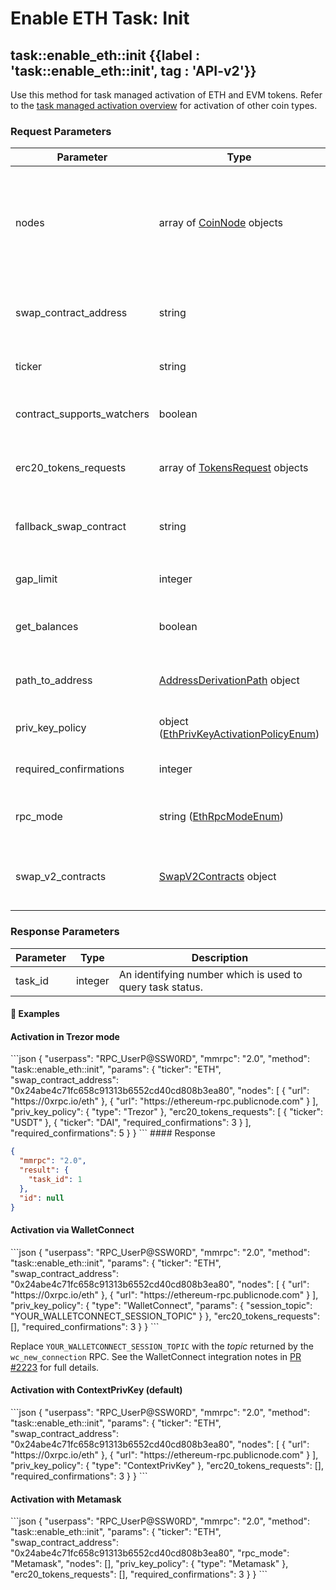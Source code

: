 
# Enable ETH Task: Init

## task::enable\_eth::init {{label : 'task::enable_eth::init', tag : 'API-v2'}}

Use this method for task managed activation of ETH and EVM tokens. Refer to the [task managed activation overview](/komodo-defi-framework/api/v20/coin_activation/task_managed/) for activation of other coin types.

### Request Parameters

| Parameter | Type | Required | Default | Description |
| --- | --- | :---: | :---: | --- |
| nodes | array of [CoinNode](/komodo-defi-framework/api/common_structures/activation/#coin-node) objects | ✓ | - | One or more RPC nodes used to communicate with the Ethereum network. Each object must include a `url` (string) and may include `komodo_proxy` (boolean). |
| swap_contract_address | string | ✓ | - | Address of the Komodo atomic-swap smart-contract deployed on the target chain. |
| ticker | string | ✓ | - | Ticker of the ETH-based platform coin you want to enable. |
| contract_supports_watchers | boolean | ✗ | `false` | Set to `true` if the deployed swap contract supports watcher extensions. |
| erc20_tokens_requests | array of [TokensRequest](/komodo-defi-framework/api/common_structures/activation/#tokens-request) objects | ✗ | - | Token activation requests to execute along with the platform coin. |
| fallback_swap_contract | string | ✗ | - | Optional fallback contract address used when the primary `swap_contract_address` fails. |
| gap_limit | integer | ✗ | `20` | HD-wallet gap-limit to use when scanning for used addresses. |
| get_balances | boolean | ✗ | `true` | When `false`, balances are not queried after activation, making the call return faster. |
| path_to_address | [AddressDerivationPath](/komodo-defi-framework/api/common_structures/activation/#address-derivation-path) object | ✗ | - | Explicit HD path of the address to use for swaps. Applies only to HD wallets. |
| priv_key_policy | object ([EthPrivKeyActivationPolicyEnum](/komodo-defi-framework/api/common_structures/enums/#eth-priv-key-activation-policy-enum)) | ✗ | `{ "type": "ContextPrivKey" }` | Determines where the private key comes from. |
| required_confirmations | integer | ✗ | `3` | Number of block confirmations to wait for critical swap steps. |
| rpc_mode | string ([EthRpcModeEnum](/komodo-defi-framework/api/common_structures/enums/#eth-rpc-mode-enum)) | ✗ | `"Default"` | Set to `"Metamask"` when activating through MetaMask (web only). |
| swap_v2_contracts | [SwapV2Contracts](/komodo-defi-framework/api/common_structures/activation/#swap-v2-contracts) object | ✗ | - | Advanced: addresses of maker-, taker- and NFT-swap V2 contracts, if they differ from the defaults. |

### Response Parameters

| Parameter | Type    | Description                                               |
| --------- | ------- | --------------------------------------------------------- |
| task\_id  | integer | An identifying number which is used to query task status. |

#### 📌 Examples

#### Activation in Trezor mode

<CodeGroup title="ETH/EVM Activation (Trezor mode)" tag="POST" label="task::enable_eth::init" mm2MethodDecorate="true">
```json
{
  "userpass": "RPC_UserP@SSW0RD",
  "mmrpc": "2.0",
  "method": "task::enable_eth::init",
  "params": {
    "ticker": "ETH",
    "swap_contract_address": "0x24abe4c71fc658c91313b6552cd40cd808b3ea80",
    "nodes": [
      { "url": "https://0xrpc.io/eth" },
      { "url": "https://ethereum-rpc.publicnode.com" }
    ],
    "priv_key_policy": {
      "type": "Trezor"
    },
    "erc20_tokens_requests": [
      { "ticker": "USDT" },
      { "ticker": "DAI", "required_confirmations": 3 }
    ],
    "required_confirmations": 5
  }
}
```
</CodeGroup>

<CollapsibleSection expandedText="Hide Response" collapsedText="Show Response">
  #### Response

  ```json
  {
    "mmrpc": "2.0",
    "result": {
      "task_id": 1
    },
    "id": null
  }
  ```
</CollapsibleSection>

#### Activation via WalletConnect

<CodeGroup title="ETH/EVM Activation (WalletConnect)" tag="POST" label="task::enable_eth::init" mm2MethodDecorate="true">
```json
{
  "userpass": "RPC_UserP@SSW0RD",
  "mmrpc": "2.0",
  "method": "task::enable_eth::init",
  "params": {
    "ticker": "ETH",
    "swap_contract_address": "0x24abe4c71fc658c91313b6552cd40cd808b3ea80",
    "nodes": [
      { "url": "https://0xrpc.io/eth" },
      { "url": "https://ethereum-rpc.publicnode.com" }
    ],
    "priv_key_policy": {
      "type": "WalletConnect",
      "params": {
        "session_topic": "YOUR_WALLETCONNECT_SESSION_TOPIC"
      }
    },
    "erc20_tokens_requests": [],
    "required_confirmations": 3
  }
}
```
</CodeGroup>

<Note type="info">Replace <code>YOUR_WALLETCONNECT_SESSION_TOPIC</code> with the <em>topic</em> returned by the <code>wc_new_connection</code> RPC. See the WalletConnect integration notes in <a href="https://github.com/KomodoPlatform/komodo-defi-framework/pull/2223">PR #2223</a> for full details.</Note>

#### Activation with ContextPrivKey (default)

<CodeGroup title="ETH/EVM Activation (ContextPrivKey)" tag="POST" label="task::enable_eth::init" mm2MethodDecorate="true">
```json
{
  "userpass": "RPC_UserP@SSW0RD",
  "mmrpc": "2.0",
  "method": "task::enable_eth::init",
  "params": {
    "ticker": "ETH",
    "swap_contract_address": "0x24abe4c71fc658c91313b6552cd40cd808b3ea80",
    "nodes": [
      { "url": "https://0xrpc.io/eth" },
      { "url": "https://ethereum-rpc.publicnode.com" }
    ],
    "priv_key_policy": {
      "type": "ContextPrivKey"
    },
    "erc20_tokens_requests": [],
    "required_confirmations": 3
  }
}
```
</CodeGroup>

#### Activation with Metamask

<CodeGroup title="ETH/EVM Activation (Metamask)" tag="POST" label="task::enable_eth::init" mm2MethodDecorate="true">
```json
{
  "userpass": "RPC_UserP@SSW0RD",
  "mmrpc": "2.0",
  "method": "task::enable_eth::init",
  "params": {
    "ticker": "ETH",
    "swap_contract_address": "0x24abe4c71fc658c91313b6552cd40cd808b3ea80",
    "rpc_mode": "Metamask",
    "nodes": [],
    "priv_key_policy": { "type": "Metamask" },
    "erc20_tokens_requests": [],
    "required_confirmations": 3
  }
}
```
</CodeGroup>

